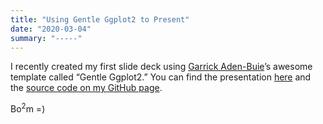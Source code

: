 ```yaml
---
title: "Using Gentle Ggplot2 to Present"
date: "2020-03-04"
summary: "-----"
---
```


I recently created my first slide deck using [Garrick Aden-Buie](https://github.com/gadenbuie)'s awesome template called "Gentle Ggplot2." You can find the presentation [here](https://cdishop.github.io/methods_with_others/#1) and the [source code on my GitHub page](https://github.com/Cdishop/methods_with_others).


Bo$^2$m =)